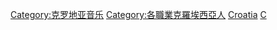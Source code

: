 {{Commonscat|Musicians from Croatia}}

[[Category:克罗地亚音乐|Category:克罗地亚音乐]]
[[Category:各職業克羅埃西亞人|Category:各職業克羅埃西亞人]]
[[Category:各國音樂家|Croatia]]
[[Category:歐洲音樂家|C]]